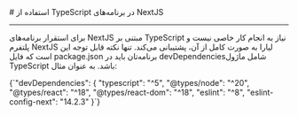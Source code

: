 

<Layout>
<Head>
<title>مستندات استفاده از TypeScript در NextJS - لیارا</title>
<meta property="og:title" content="مستندات خدمات رایانش ابری لیارا" />
<meta property="og:description" content="مستندات مربوط به نحوه استفاده از TypeScript در پلتفرم NextJS در لیارا"  />
<meta property="og:image" content="https://files.liara.ir/liara/logos/liara-poster.jpg" />
</Head>
# استفاده از TypeScript در برنامه‌های NextJS
<hr className="mb-2" />

برای استقرار برنامه‌های NextJS مبتنی بر TypeScript نیاز به انجام کار خاصی نیست و پلتفرم NextJS لیارا به صورت کامل 
از آن، پشتیبانی می‌کند. تنها نکته قابل توجه این است که فایل <Important>package.json</Important> برنامه‌تان باید در <Important>devDependencies</Important>شامل ماژول TypeScript باشد. به عنوان مثال:

<div className="h-2" />
<div dir="ltr">
<Highlight className='json'>
{`"devDependencies": {
    "typescript": "^5",
    "@types/node": "^20",
    "@types/react": "^18",
    "@types/react-dom": "^18",
    "eslint": "^8",
    "eslint-config-next": "14.2.3"
  }`}
</Highlight>
</div>



</Layout>